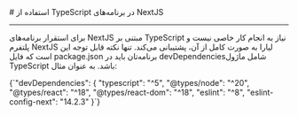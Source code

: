 

<Layout>
<Head>
<title>مستندات استفاده از TypeScript در NextJS - لیارا</title>
<meta property="og:title" content="مستندات خدمات رایانش ابری لیارا" />
<meta property="og:description" content="مستندات مربوط به نحوه استفاده از TypeScript در پلتفرم NextJS در لیارا"  />
<meta property="og:image" content="https://files.liara.ir/liara/logos/liara-poster.jpg" />
</Head>
# استفاده از TypeScript در برنامه‌های NextJS
<hr className="mb-2" />

برای استقرار برنامه‌های NextJS مبتنی بر TypeScript نیاز به انجام کار خاصی نیست و پلتفرم NextJS لیارا به صورت کامل 
از آن، پشتیبانی می‌کند. تنها نکته قابل توجه این است که فایل <Important>package.json</Important> برنامه‌تان باید در <Important>devDependencies</Important>شامل ماژول TypeScript باشد. به عنوان مثال:

<div className="h-2" />
<div dir="ltr">
<Highlight className='json'>
{`"devDependencies": {
    "typescript": "^5",
    "@types/node": "^20",
    "@types/react": "^18",
    "@types/react-dom": "^18",
    "eslint": "^8",
    "eslint-config-next": "14.2.3"
  }`}
</Highlight>
</div>



</Layout>